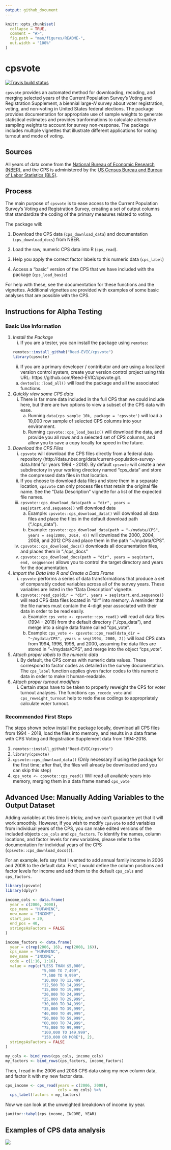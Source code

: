 ```yaml
---
output: github_document
---
```


<!-- README.md is generated from README.Rmd. Please edit the Rmd file -->

```r
knitr::opts_chunk$set(
  collapse = TRUE,
  comment = "#>",
  fig.path = "man/figures/README-",
  out.width = "100%"
)
```

# cpsvote

<!-- badges: start -->
[![Travis build status](https://travis-ci.org/Reed-EVIC/cpsvote.svg?branch=master)](https://travis-ci.org/Reed-EVIC/cpsvote)
<!-- badges: end -->

`cpsvote` provides an automated method for downloading, recoding, and merging selected years of the Current Population Survey's 
Voting and Registration Supplement, a biennial large-$N$ survey about voter registration, voting, and non-voting in United States federal elections. The
package provides documentation for appropriate use of sample weights to generate statistical estimates and provides tranformations to calculate alternative
sampling weights to account for survey non-response. The package includes multiple vignettes
that illustrate different applications for voting turnout and mode of voting. 

## Sources

All years of data come from the [National Bureau of Economic Research (NBER)](https://data.nber.org/cps/), and the CPS is administered by the [US Census Bureau and Bureau of Labor Statistics (BLS)](https://www.census.gov/programs-surveys/cps.html).

## Process

The main purpose of `cpsvote` is to ease access to the Current Population Survey's
Voting and Registration Survey, creating a set of output columns that standardize 
the coding of the primary measures related to voting. 

The package will:

1. Download the CPS data (`cps_download_data`) and documentation (`cps_download_docs`) from NBER.

2. Load the raw, numeric CPS data into R (`cps_read`).

3. Help you apply the correct factor labels to this numeric data (`cps_label`)

4. Access a "basic" version of the CPS that we have included with the package (`cps_load_basic`)

For help with these, see the documentation for these functions and the vignettes. Additional vignettes are provided with examples of some basic analyses that are possible with the CPS.

## Instructions for Alpha Testing

### Basic Use Information

1. *Install the Package*
   i) If you are a tester, you can install the package using `remotes`:
      
    ```r
    remotes::install_github("Reed-EVIC/cpsvote")
    library(cpsvote)
    ```
      
      
   ii) If you are a primary developer / contributor and are using a localized version control system, create your version control project
  using this URL: https://github.com/Reed-EVIC/cpsvote.git. 
      a) `devtools::load_all()` will load the package and all the associated functions.

2. *Quickly view some CPS data*
    i) There is far more data included in the full CPS than we could include here, but there are two options to view a  subset of the CPS data with ease.
        a) Running `data(cps_sample_10k, package = 'cpsvote')` will load a 10,000 row sample of selected CPS columns into your environment.
        b) Running `cpsvote::cps_load_basic()` will download the data, and provide you all rows and a selected set of CPS columns, and allow you to save a copy locally for speed in the future.
  
3. *Download the CPS Files*
    i) `cpsvote` will download the CPS files directly from a federal data repository (http://data.nber.org/data/current-population-survey-data.html for 
  years 1994 - 2018). By default `cpsvote` will create a new subdirectory
  in your working directory named "cps_data" and store the compressed data files in that location.
    ii) If you choose to download data files and store them in a separate location, `cpsvote` can only process files that retain
  the original file name. See the "Data Description" vignette for a list of the expected file names.
    iii) `cpsvote::cps_download_data(path = "dir", years = seq(start,end,sequence))` will download data
         a) Example: `cpsvote::cps_download_data()` will download all data files and place the files in the default download path ("./cps_data").
         b) Example: `cpsvote::cps_download_data(path = "~/mydata/CPS", years = seq(2000, 2014, 4))` will download the 2000, 2004, 2008, and 2012 CPS 
  and place them in the path "~/mydata/CPS".
    iv) `cpsvote::cps_download_docs()` downloads all documentation files, and places them in "./cps_docs"
    v) `cpsvote::cps_download_docs(path = "dir", years = seq(start, end, seqquence)` allows you to control the target directory and 
   years for the documentation.

4. *Import the Data Into R and Create a Data Frame*
   i) `cpsvote` performs a series of data transformations that produce a set of comparably coded variables across all of the survey years. These
  variables are listed in the "Data Description" vignette.
   ii) `cpsvote::read_cps(dir = "dir", years = seq(start,end,sequence))` will read CPS data files located in "dir" into memory. A reminder
  that the file names must contain the 4-digit year associated with their data in order to be read easily.
       a) Example: `cps_vote <- cpsvote::cps_read()` will read all data files (1994 - 2018) from the default directory ("./cps_data"), and merge into a single data frame called
  "cps_vote". 
       b) Example: `cps_vote <- cpsvote::cps_read(data_dir = "~/mydata/CPS", years = seq(1994, 2000, 2))` will load CPS data from 1994, 1996, 1998, and 2000, 
  assuming the data files are stored in "~/mydata/CPS", and merge into the object "cps_vote".

5. *Attach proper labels to the numeric data*
    i) By default, the CPS comes with numeric data values. These correspond to factor codes as detailed in the survey documentation. The `cps_label` function applies given factor codes to this numeric data in order to make it human-readable.

6. *Attach proper turnout modifiers*
    i) Certain steps have to be taken to properly reweight the CPS for voter turnout analyses. The functions `cps_recode_vote` and `cps_reweight_turnout` help to redo these codings to appropriately calculate voter turnout.
  
### Recommended First Steps

The steps shown below install the package locally, download all CPS files from 1994 - 2018, load the files into memory, and results in a data frame
with CPS Voting and Registration Supplement data from 1994-2018. 

1. `remotes::install_github("Reed-EVIC/cpsvote")`
2. `library(cpsvote)`
3. `cpsvote::cps_download_data()` (Only necessary if using the package for the first time; after that, the files will already be downloaded and you 
can skip this step)
4. `cps_vote <- cpsvote::cps_read()` Will read all available years into memory, merging them in a data frame named `cps_vote`

## Advanced Use: Manually Adding Variables to the Output Dataset 

Adding variables at this time is tricky, and we can't guarantee yet that it will work smoothly. However, if you wish to modify `cpsvote` to add variables from individual years of the CPS, you can make edited versions of the included objects `cps_cols` and `cps_factors`. To identify the names, column locations, and factor levels for new variables, please refer to the documentation for individual
years of the CPS (`cpsvote::cps_download_docs()`). 

For an example, let's say that I wanted to add annual family income in 2006 and 2008 to the default data. First, I would define the column positions and factor levels for income and add them to the default `cps_cols` and `cps_factors`.

```r
library(cpsvote)
library(dplyr)

income_cols <- data.frame(
  year = c(2006, 2008),
  cps_name = "HUFAMINC",
  new_name = "INCOME",
  start_pos = 39,
  end_pos = 40,
  stringsAsFactors = FALSE
)

income_factors <- data.frame(
  year = c(rep(2006, 16), rep(2008, 16)),
  cps_name = "HUFAMINC",
  new_name = "INCOME",
  code = c(1:16, 1:16),
  value = rep(c("LESS THAN $5,000",
                "5,000 TO 7,499",
                "7,500 TO 9,999",
                "10,000 TO 12,499",
                "12,500 TO 14,999",
                "15,000 TO 19,999",
                "20,000 TO 24,999",
                "25,000 TO 29,999",
                "30,000 TO 34,999",
                "35,000 TO 39,999",
                "40,000 TO 49,999",
                "50,000 TO 59,999",
                "60,000 TO 74,999",
                "75,000 TO 99,999",
                "100,000 TO 149,999",
                "150,000 OR MORE"), 2),
  stringsAsFactors = FALSE
)

my_cols <- bind_rows(cps_cols, income_cols)
my_factors <- bind_rows(cps_factors, income_factors)
```

Then, I read in the 2006 and 2008 CPS data using my new column data, and factor it with my new factor data.

```r
cps_income <- cps_read(years = c(2006, 2008),
                       cols = my_cols) %>%
  cps_label(factors = my_factors)
```

Now we can look at the unweighted breakdown of income by year.

```r
janitor::tabyl(cps_income, INCOME, YEAR)
```

## Examples of CPS data analysis

![](img/vote_mode.gif)
